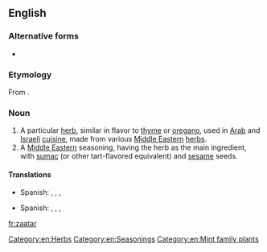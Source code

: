 {{also|za'atar}}
==English==
{{wikipedia}}

===Alternative forms===
* {{l|en|za'atar}}

===Etymology===
From {{etyl|ar|en}} {{m|ar|زعتر|زَعْتَر}}.

===Noun===
{{en-noun|-}}

# A particular [[herb]], similar in flavor to [[thyme]] or [[oregano]], used in [[Arab]] and [[Israeli]] [[cuisine]], made from various [[Middle Eastern]] [[herb]]s.
# A [[Middle Eastern]] seasoning, having the herb as the main ingredient, with [[sumac]] (or other tart-flavored equivalent) and [[sesame]] seeds.

====Translations====
{{trans-top|herb}}
* Spanish: {{t|es|za'atar|m}}, {{t|es|zaatar|m}}, {{t|es|zatar|m}}, {{t|es|zahatar|m}}
{{trans-mid}}
{{trans-bottom}}

{{trans-top|seasoning}}
* Spanish: {{t|es|za'atar|m}}, {{t|es|zaatar|m}}, {{t|es|zatar|m}}, {{t|es|zahatar|m}}
{{trans-mid}}
{{trans-bottom}}

[[Category:en:Herbs]]
[[Category:en:Seasonings]]
[[Category:en:Mint family plants]]

[[fr:zaatar]]